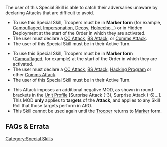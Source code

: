 {{section-special-skills}}


The user of this Special Skill is able to catch their adversaries unaware by declaring Attacks that are difficult to avoid. 

{{skillbox |black| SURPRISE ATTACK | AUTOMATIC SKILL }}
{{skill-label | Obligatory }}
{{requirements}}
{{update | PDF 2.1, July 2023}}
* To use this Special Skill, Troopers must be in '''Marker form''' {{erratahighlight}}(for example, [[Camouflaged]], [[Impersonation State | Impersonation]], [[Decoy]], [[Holoecho]]…) or in Hidden Deployment{{erratahighlight-end}} at the start of the Order in which they are activated.
* The user must declare a [[CC Attack]], [[BS Attack]], or [[Comms Attack]].
* The user of this Special Skill must be in their Active Turn.
{{update-end}}
{{original}}
* To use this Special Skill, Troopers must be in '''Marker form''' {{originalhighlight}}([[Camouflaged]], for example){{originalhighlight-end}} at the start of the Order in which they are activated. {{originalhighlight}}{{seefaq | Or start the Order in Hidden Deployment State.}}{{originalhighlight-end}}
* The user must declare a [[CC Attack]], [[BS Attack]]{{originalhighlight}}, [[Hacking Program]] or other{{originalhighlight-end}} [[Comms Attack]].
* The user of this Special Skill must be in their Active Turn.
{{original-end}} 
{{effects}}
* This Attack imposes an additional negative MOD, as shown in round brackets in the [[Unit Profile]] [Surprise Attack (-3), Surprise Attack (-6)...]. This MOD '''only''' applies to '''targets''' of the '''Attack''', and applies to any Skill Roll that those targets perform in ARO. 
* This Skill cannot be used again until the [[Trooper]] returns to [[Marker]] form. 


== FAQs & Errata ==

{{faqbox |
type = errata |
title = N4 Errata |
version = 1.0, Jan 2021 |
q = [Errata] Can Surprise Attack be used with Hidden Deployment State? |
a = Yes. Surprise Attack can be used if the Trooper started the Order in a Marker State, or in Hidden Deployment State. |
related = [[Hidden Deployment State]], [[Surprise Attack]] }}


{{faqbox |
type = faq |
title = N4 FAQ |
version = 1.1.1, Dec 2021 |
q = Q: Can a Hacker in IMP-2 State (via Cybermask) use the Surprise Attack Special Skill if they don't have Surprise Attack listed on their Unit Profile? |
a = A: No. If the Trooper doesn't have the Surprise Attack Special Skill, the Trooper cannot use it. |
related = [[Cybermask]], [[Impersonation State]], [[Surprise Attack]] }}


{{faqbox |
type = faq |
title = N4 FAQ |
version = 1.2, Jan 2022 |
q = Q: If multiple Troopers use Surprise Attack against the same target, for example via a Coordinated Order, or a Controller and Peripheral, do the Surprise Attack MODs stack with each other? |
a = A: No. Each Trooper's Surprise Attack MOD will be applied separately. For example if a Trooper is the target of two attackers using Surprise Attack, they will only suffer one Surprise Attack MOD if they Dodge, or Attack one of the Active Troopers. |
related = [[Coordinated Orders]], [[Peripheral]], [[Surprise Attack]] }}


[[Category:Special Skills]]
